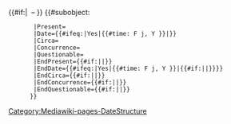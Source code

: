 <includeonly><!--
------><!--
------>{{DateFormatDate
        |Present={{{Present|}}}
        |Date={{{Date|}}}
        |Circa={{{Circa}}}
        |Concurrence={{{Concurrence|Exact}}}
        |Questionable={{{Questionable|}}}
       }}<!--
------>{{#if:{{{EndDate|}}}|<!--
------>&nbsp;– <!--
------>{{DateFormatDate
        |Present={{{EndPresent|}}}
        |Date={{{EndDate|}}}
        |Circa={{{EndCirca|}}}
        |Concurrence={{{EndConcurrence|Exact}}}
        |Questionable={{{EndQuestionable|}}}
       }}<!--
------>}}<!--
------>{{#subobject:{{{1}}}
        |Present={{{Present|}}}
        |Date={{#ifeq:{{{Present|}}}|Yes|{{#time: F j, Y }}|{{{Date|}}}}}
        |Circa={{{Circa|}}}
        |Concurrence={{{Concurrence|}}}
        |Questionable={{{Questionable|}}}
        |EndPresent={{#if:{{{EndPresent|}}}|{{{EndPresent}}}|{{{Present|}}}}}
        |EndDate={{#ifeq:{{{EndPresent|}}}|Yes|{{#time: F j, Y }}|{{#if:{{{EndDate|}}}|{{{EndDate}}}|{{{Date|}}}}}}}
        |EndCirca={{#if:{{{EndCirca|}}}|{{{EndCirca}}}|{{{Circa}}}}}
        |EndConcurrence={{#if:{{{EndConcurrence|}}}|{{{EndConcurrence}}}|{{{Concurrence|Exact}}}}}
        |EndQuestionable={{#if:{{{EndQuestionable|}}}|{{{EndQuestionable}}}|{{{Questionable|}}}}}
       }}<!--
--></includeonly><noinclude>[[Category:Mediawiki-pages-DateStructure]]</noinclude>

